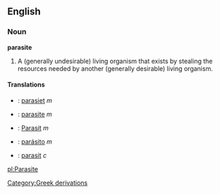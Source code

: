 ==English==

===Noun===
'''parasite'''
#A (generally undesirable) living organism that exists by stealing the resources needed by another (generally desirable) living organism.

====Translations====
*{{nl}}: [[parasiet]] ''m''
*{{fr}}: [[parasite]] ''m''
*{{de}}: [[Parasit]] ''m''
*{{es}}: [[parásito]] ''m''
*{{sv}}: [[parasit]] ''c''

[[pl:Parasite]]
[[Category:Greek derivations]]